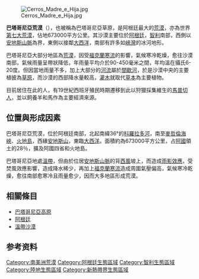 {{Unreferenced|time=2016-11-21T15:37:34+00:00}}

[[File:Cerros_Madre_e_Hija.jpg|thumb]]

'''巴塔哥尼亞荒漠'''（{{lang-es|Patagonia extraandina}}），也被稱為巴塔哥尼亞草原，是阿根廷最大的[[荒漠|荒漠]]，亦為世界[[荒漠面积列表|第七大荒漠]]，佔地673000平方公里。其沙漠主要位於[[阿根廷|阿根廷]]，[[智利|智利]]南部，西側以[[安地斯山脈|安地斯山脈]]為界，​東側以接鄰[[大西洋|大西洋]]，南部有許多如[[峽灣|峽灣]]的冰河地形。

巴塔哥尼亞大部分地區為[[荒漠|荒漠]]，因受[[福克蘭洋流|福克蘭寒流]]的影響，氣候寒冷乾燥，愈往沙漠南部，氣候雨量呈帶狀降低，年雨量平均介於90-450毫米之間，年均溫在攝氏6-20度。但因當地雨量不多，加上大部分的[[河流|河流]]屬於[[間歇河|間歇河]]，於是沙漠中央的主要植披為[[草原|草原]]，而沙漠的西部降水量較高，[[灌木|灌木]]就取代[[草本|草本]]為主要植物。

目前居住在此的人，有19世紀西班牙殖民時期遷移到此以狩獵採集維生的[[馬普切人|馬普切人]]，並以飼養羊和馬作為主要經濟來源。

== 位置與形成因素 ==
巴塔哥尼亞荒漠，位於阿根廷南部，北起南緯36°的[[科罗拉多河_(阿根廷)|科羅拉多河]]，南至[[麥哲倫海峽|麥哲倫海峽]]、[[火地島|火地島]]，西緣[[安地斯山|安地斯山]]，東臨[[大西洋|大西洋]]。面積約為673000平方公里，占[[阿根廷|阿國]]領土的28％，擴及阿國四省和火地島。

巴塔哥尼亞地處[[溫帶|溫帶]]，但由於位居[[安地斯山脈|安地斯山脈]]的背[[西風帶|西風]]坡上，而造成[[雨影效應|雨影效應]]，受焚風效應影響，造成降水稀少，再加上[[福克蘭洋流|福克蘭寒流]]造成周圍氣壓偏高，氣候寒冷乾燥，愈往南部愈寒冷且雨量愈少，因而大多地區形成荒漠。

== 相關條目 ==
* [[巴塔哥尼亞高原|巴塔哥尼亞高原]]
* [[阿根廷|阿根廷]]
* [[溫帶沙漠|溫帶沙漠]]

== 参考资料 ==
{{reflist}}

{{地理小作品}}
{{荒漠}}
[[Category:南美洲荒漠|Category:南美洲荒漠]]
[[Category:阿根廷生態區域|Category:阿根廷生態區域]]
[[Category:智利生態區域|Category:智利生態區域]]
[[Category:陸地生態區域|Category:陸地生態區域]]
[[Category:新熱帶界生態區域|Category:新熱帶界生態區域]]